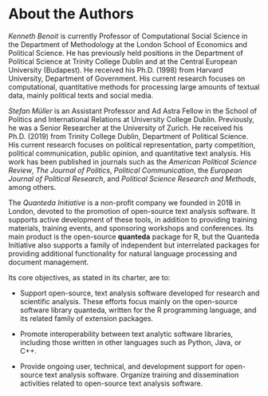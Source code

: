 # About the Authors {.unnumbered}

*Kenneth Benoit* is currently Professor of Computational Social Science in the Department of Methodology at the London School of Economics and Political Science. He has previously held positions in the Department of Political Science at Trinity College Dublin and at the Central European University (Budapest). He received his Ph.D. (1998) from Harvard University, Department of Government. His current research focuses on computational, quantitative methods for processing large amounts of textual data, mainly political texts and social media.

*Stefan Müller* is an Assistant Professor and Ad Astra Fellow in the School of Politics and International Relations at University College Dublin. Previously, he was a Senior Researcher at the University of Zurich. He received his Ph.D. (2019) from Trinity College Dublin, Department of Political Science. His current research focuses on political representation, party competition, political communication, public opinion, and quantitative text analysis. His work has been published in journals such as the *American Political Science Review*, *The Journal of Politics*, *Political Communication*, the *European Journal of Political Research*, and *Political Science Research and Methods*, among others.

The *Quanteda Initiative* is a non-profit company we founded in 2018 in London, devoted to the promotion of open-source text analysis software. It supports active development of these tools, in addition to providing training materials, training events, and sponsoring workshops and conferences. Its main product is the open-source **quanteda** package for R, but the Quanteda Initiative also supports a family of independent but interrelated packages for providing additional functionality for natural language processing and document management.

Its core objectives, as stated in its charter, are to:

-   Support open-source, text analysis software developed for research and scientific analysis. These efforts focus mainly on the open-source software library quanteda, written for the R programming language, and its related family of extension packages.

-   Promote interoperability between text analytic software libraries, including those written in other languages such as Python, Java, or C++.

-   Provide ongoing user, technical, and development support for open-source text analysis software. Organize training and dissemination activities related to open-source text analysis software.
